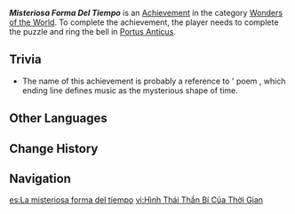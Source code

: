 {{Achievement_Infobox
|id           = 81482
|order id     = 1466
|category     = Wonders of the World
|description  = Salute the sound of the bell.
|requirements = Ring the bell in [[Portus Anticus]].
|primogems    = 5
|hidden       = 1
|type         = Exploration
}}

'''''Misteriosa Forma Del Tiempo''''' is an [[Achievement]] in the category [[Wonders of the World]]. To complete the achievement, the player needs to complete the puzzle and ring the bell in [[Portus Anticus]].

==Trivia==
* The name of this achievement is probably a reference to {{w|Jorge Luis Borges}}' poem [https://www.poeticous.com/borges/otro-poema-de-los-dones?book=52/ {{es|Otro poema de los dones}}], which ending line defines music as the mysterious shape of time.
<!--
==Video Guides==
{{EVT
|video1   = 
|caption1 = 
}}
-->
==Other Languages==
{{Other Languages
|en       = Misteriosa Forma Del Tiempo
|en_lang  = es
|en_tl    = Mysterious Shape of Time
|zhs      = 时间的神秘形式
|zhs_rm   = Shíjiān de Shénmì Xíngshì
|zht      = 時間的神秘形式
|zht_rm   = Shíjiān de Shénmì Xíngshì
|zh_tl    = The Mysterious Ways of Time
|ja       = Misteriosa Forma Del Tiempo
|ko       = 시간의 신비로운 형태
|ko_rm    = 
|ko_tl    = 
|es       = La misteriosa forma del tiempo
|es_tl    = The Mysterious Shape of Time
|fr       = Mystérieuse forme du temps
|fr_tl    = Mysterious Shape of Time
|ru       = Таинственная форма времени
|ru_tl    = 
|th       = รูปแบบอันลึกลับของกาลเวลา
|th_rm    = 
|th_tl    = 
|vi       = Hình Thái Thần Bí Của Thời Gian
|vi_tl    = 
|de       = Misteriosa Forma Del Tiempo
|id       = Wujud Misterius Waktu
|id_tl    = The Mysterious Shape of Time
|pt       = Forma Misteriosa do Tempo
|pt_tl    = 
|tr       = Misteriosa Forma Del Tiempo
|it       = Misteriosa forma del tempo
|it_tl    = Mysterious Shape of Time
}}

==Change History==
{{Change History|4.6}}
<!--
==References==
{{Reflist}}
-->
==Navigation==
{{Achievement Navbox|Wonders of the World|Exploration}}

[[es:La misteriosa forma del tiempo]]
[[vi:Hình Thái Thần Bí Của Thời Gian]]